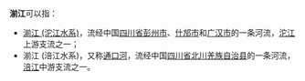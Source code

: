 {{distinguish|澗河}}
'''湔江'''可以指：
* [[湔江_(沱江水系)|湔江 (沱江水系)]]，流经中国[[四川省|四川省]][[彭州市|彭州市]]、[[什邡市|什邡市]]和[[广汉市|广汉市]]的一条河流，[[沱江|沱江]]上游支流之一；
* 湔江 (涪江水系)，又称[[通口河|通口河]]，流经中国[[四川省|四川省]][[北川羌族自治县|北川羌族自治县]]的一条河流，[[涪江|涪江]]中游支流之一。

{{Disambig|cat=二字消歧義}}